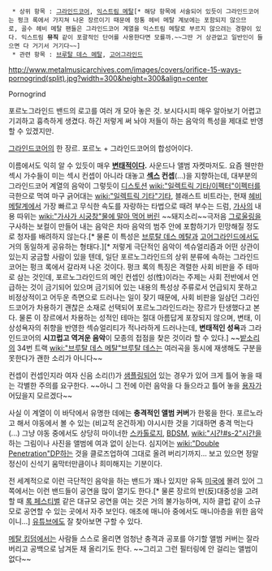   * 상위 항목 : [[그라인드코어]], [[익스트림 메탈]][* 해당 항목에 서술되어 있듯이 그라인드코어는 펑크 록에서 가지쳐 나온 장르이기 때문에 정통 헤비 메탈 계보에는 포함되지 않으므로, 골수 헤비 메탈 팬들은 그라인드코어 계열을 익스트림 메탈로 부르지 않으려는 경향이 있다. 익스트림 '''뮤직''' 같이 포괄적인 단어를 사용한다면 모를까.~~그딴 거 상관없고 일반인이 들으면 다 거기서 거기다~~]
  * 관련 항목 : [[브루탈 데스 메탈]], [[고어그라인드]]

http://www.metalmusicarchives.com/images/covers/orifice-15-ways-pornogrind(split).jpg?width=300&height=300&align=center

Pornogrind

포르노그라인드 밴드의 로고를 여러 개 모아 놓은 것. 보시다시피 매우 알아보기 어렵고 기괴하고 흉측하게 생겼다. 하긴 저렇게 써 놔야 저들이 하는 음악의 특성을 제대로 반영할 수 있겠지만.

[[그라인드코어]]의 한 장르.  포르노 + 그라인드코어의 합성어이다.

이름에서도 익히 알 수 있듯이 매우 '''[[변태]]적이다.'''  사운드나 앨범 자켓마저도. 요즘 웬만한 섹시 가수들이 미는 섹시 컨셉이 아니라 대놓고 '''[[섹스]] 컨셉'''(...)을 지향하는데, 대부분의 그라인드코어 계열의 음악이 그렇듯이 [[디스토션]] [[wiki:"일렉트릭 기타/이펙터"이펙터]]를 극한으로 먹여 마구 긁어대는 [[wiki:"일렉트릭 기타"기타]], 블래스트 비트라는, 현재 [[헤비 메탈]]계에서 가장 빠르고 무식한 속도를 자랑하는 타법으로 때려 부수는 드럼, [[가사]]의 내용 따위는 [[wiki:"가사가 시궁창"물에 말아 먹어 버린]] ~~돼지소리~~극저음 [[그로울링]]을 구사하는 보컬이 만들어 내는 음악은 차마 음악의 범주 안에 포함하기가 민망해질 정도로 청자를 배려하지 않는다.[* 물론 이 특성은 [[브루탈 데스 메탈]]과 [[고어그라인드]]에서도 거의 동일하게 공유하는 형태다.][* 저렇게 극단적인 음악이 섹슈얼리즘과 어떤 상관이 있는지 궁금할 사람이 있을 텐데, 일단 포르노그라인드의 상위 분류에 속하는 그라인드코어는 펑크 록에서 갈라져 나온 것이다. 펑크 록의 특징은 격렬한 사회 비판을 주 테마로 삼는 것인데, 포르노그라인드의 메인 컨셉인 성(性)이라는 주제는 사회 전반에서 언급하는 것이 금기되어 있으며 금기되어 있는 내용의 특성상 주류로서 언급되지 못하고 비정상적이고 어두운 측면으로 드러나는 일이 잦기 때문에, 사회 비판을 일삼던 그라인드코어가 차용하기 괜찮은 소재로 선택되어 포르노그라인드라는 장르가 탄생했다고 본다. 물론 이 장르에서 차용하는 성적인 테마는 절대 아름답게 포장되지 않으며, 변태, 이상성욕자의 취향을 반영한 섹슈얼리티가 적나라하게 드러나는데, '''변태적인 성욕'''과 그라인드코어의 '''시끄럽고 역겨운 음악'''이 모종의 접점을 찾은 것이라 할 수 있다.] ~~[[밭소리]]의 34번 트랙 [[wiki:"브루탈 데스 메탈"브루탈 데스]]는 여러곡을 동시에 재생해도 구분을 못한다가 괜한 소리가 아니다~~

컨셉이 컨셉인지라 여자 신음 소리(!)가 [[샘플링]]되어 있는 경우가 있어 크게 틀어 놓을 때는 각별한 주의를 요구한다. ~~아니 그 전에 이런 음악을 다 들으라고 틀어 놓을 [[용자]]가 어딨을지 모르겠다~~ 

사실 이 계열이 이 바닥에서 유명한 데에는 '''충격적인 앨범 커버'''가 한몫을 한다. 포르노라고 해서 야동에서 볼 수 있는 (비교적 온건하게) 야시시한 것을 기대하면 충격 먹는다(...) 그냥 야동 중에서도 상당히 마이너한 [[스카톨로지]], [[BDSM]], [[wiki:"시간#s-2"시간]]을 하는 그림이나 사진을 앨범에 여과 없이 싣는다.  심지어는 [[wiki:"Double Penetration"DP]]하는 것을 클로즈업하여 그대로 올려 버리기까지... 보고 있으면 정말 정신이 신석기 움막터만큼이나 희미해지는 기분이다. 

전 세계적으로 이런 극단적인 음악을 하는 밴드가 꽤나 있지만 유독 [[미국]]에 몰려 있어 그쪽에서는 이런 밴드들이 공연을 많이 열기도 한다.[* 물론 장르의 반(反)대중성을 고려할 때 [[록 페스티벌]] 같은 대규모 공연을 여는 것은 거의 불가능하며, 지하 클럽 같이 소규모로 공연할 수 있는 곳에서 자주 보인다. 애초에 매니아 중에서도 매니아층을 위한 음악이니...] [[유튜브]]에도 잘 찾아보면 구할 수 있다. 

[[메탈 킹덤]]에서는 사람들 스스로 올리면 엄청난 충격과 공포를 야기할 앨범 커버는 잘라 버리고 공백으로 남겨둔 채 올리기도 한다. ~~그리고 그런 필터링에 안 걸리는 앨범이 없다~~

